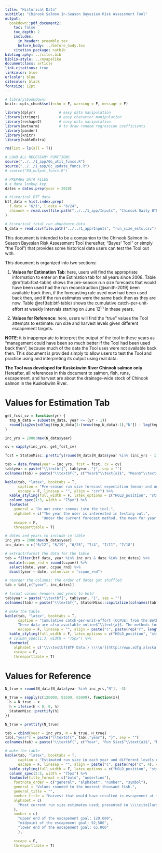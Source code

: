 ```yaml
---
title: "Historical Data"
subtitle: "Chinook Salmon In-Season Bayesian Risk Assessment Tool"
output: 
  bookdown::pdf_document2:
    toc: false
    toc_depth: 2
    includes:
      in_header: preamble.tex
      before_body: ../before_body.tex
    citation_package: natbib
bibliography: ../cites.bib
biblio-style: ../myapalike
documentclass: article
link-citations: true
linkcolor: blue
urlcolor: blue
citecolor: black
fontsize: 12pt
---
```


\pagenumbering{gobble}

```r
# library(bookdown)
knitr::opts_chunk$set(echo = F, warning = F, message = F)
```

```r
library(dplyr)           # easy data manipulation
library(stringr)         # easy character manipulation
library(reshape2)        # easy data manipulation
library(mvtnorm)         # to draw random regression coefficients
library(pander)
library(knitr)
library(kableExtra)

rm(list = ls(all = T))

# LOAD ALL NECESSARY FUNCTIONS 
source("../../1_app/0b_util_funcs.R")
source("../../1_app/0c_update_funcs.R")
# source("0d_output_funcs.R")

# PREPARE DATA FILES
# a date lookup key
dates = dates.prep(year = 2020)

# historical BTF data
btf_data = hist.index.prep(
  f.date = "6/1", l.date = "8/24",
  chinook = read.csv(file.path("../../1_app/Inputs", "Chinook Daily BTF.csv"), stringsAsFactors = F)
)

# historical total run abundance data
N_data = read.csv(file.path("../../1_app/Inputs", "run_size_ests.csv"), stringsAsFactors = F)
```

This document is intended to be a companion to the Chinook Salmon In-Season Bayesian Risk Assessment Tool (hereafter, "Bayes' Tool" or simply "the Tool") that provides some historical data users can test the Tool out with.

This document is organized into two sections:

1.  **Values for Estimation Tab**: here, users will find the appropriate information to enter on the Estimation tab for all years since 2008. Table \@ref(tab:fcst-table) shows the pre-season run size forecasts that would have been used had the run reconstruction [@smith-2019] been available back then, if the forecasting rule used now had been used back then, and if the run estimates were the same back then as they are now. Table \@ref(tab:btf-table) shows the cumulative catch-per-unit-effort at weekly intervals starting on June 12^th^ in these years.

2.  **Values for Reference**: here, users will find the "true" values the Tool attempts to estimate: run size and harvest levels given different escapement targets. 

**NOTE**: it is inappropriate to interpret the output of the tool in these years as "management could have been so much better if the Tool had been used back then", because much of the data the Tool uses were not available back then. This document is provided simply to allow users to test the Tool and practice using and interpreting its output using real data.

**The Tool was developed for Kuskokwim River Chinook salmon only**. Hereafter, all references in this document to salmon, fish, runs, escapement, and harvest are about the drainage-wide stock of Chinook salmon in the Kuskokwim River.

\clearpage
\pagenumbering{arabic}

# Values for Estimation Tab {-}

```r

get_fcst_cv = function(yr) {
  tmp_N_data = subset(N_data, year <= (yr - 1))
  round(sig2cv(sd(log(tmp_N_data[1:(nrow(tmp_N_data)-1),"N"]) - log(tmp_N_data[2:nrow(tmp_N_data),"N"]))),2)
}

inc_yrs = 2008:max(N_data$year)

cv = sapply(inc_yrs, get_fcst_cv)

fcst = StatonMisc::prettify(round(N_data[N_data$year %in% (inc_yrs - 1),"N"], -3))

tab = data.frame(year = inc_yrs, fcst = fcst, cv = cv)
tab$year = paste("\\textbf{", tab$year, "}", sep = "")
colnames(tab) = paste("\\textbf{", c("Year$^\\text{a}$", "Mean$^\\text{b}$", "CV"), "}", sep = "")

kable(tab, "latex", booktabs = T,
      caption = "Pre-season run size forecast expectation (mean) and uncertainty (coefficient of variation; CV). Run size data are from \\cite{larson-2021}.",
      escape = F, linesep = "", align = "crr") %>%
  kable_styling(full_width = F, latex_options = c("HOLD_position", "striped"), stripe_color = "light-grey") %>%
  column_spec(1:3, width = "75px") %>%
  footnote(
    general = "Do not enter commas into the tool.",
    alphabet = c("The year the user is interested in testing out.",
                 "Under the current forecast method, the mean for year $t$ is the value for year $t-1$. Values rounded to the nearest thousand fish."),
    escape = F,
    threeparttable = T)

```

```r

# dates and years to include in table
inc_yrs = 2008:max(N_data$year)
inc_dates = c("6/12", "6/19", "6/26", "7/4", "7/11", "7/18")

# extract/format the data for the table
tab = filter(btf_data, year %in% inc_yrs & date %in% inc_dates) %>%
  mutate(ccpue_rnd = round(ccpue)) %>%
  select(date, year, ccpue_rnd) %>%
  dcast(year ~ date, value.var = "ccpue_rnd")

# reorder the columns: the order of dates got shuffled
tab = tab[,c("year", inc_dates)]

# format column headers and years to bold
tab$year = paste("\\textbf{", tab$year, "}", sep = "")
colnames(tab) = paste("\\textbf{", StatonMisc::capitalize(colnames(tab)), "}", sep = "")

# make the table
kable(tab, "latex", booktabs = T,
      caption = "Cumulative catch-per-unit-effort (CCPUE) from the Bethel Test Fishery. 
      These data are also available online$^\\text{a}$. The methods for the Bethel Test Fishery are described in \\cite{bue-lipka-2016}.",
      escape = F, linesep = "", align = paste("c", paste(rep("r", length(inc_dates)), collapse = ""), sep = "")) %>%
  kable_styling(full_width = F, latex_options = c("HOLD_position", "striped"), stripe_color = "light-grey") %>%
  # column_spec(1:3, width = "75px") %>%
  footnote(
    alphabet = c("\\\\textbf{BTF Data:} \\\\url{http://www.adfg.alaska.gov/index.cfm?adfg=commercialbyareakuskokwim.btf}"),
    escape = F,
    threeparttable = T)

```

\newpage

# Values for Reference {-}

```r
N_true = round(N_data[N_data$year %in% inc_yrs,"N"], -3)

H_true = sapply(c(120000, 92500, 65000), function(x){
  h = N_true - x
  h = ifelse(h < 0, 0, h)
  StatonMisc::prettify(h)
})

N_true = prettify(N_true)

tab = cbind(year = inc_yrs, N = N_true, H_true)
tab[,"year"] = paste("\\textbf{", tab[,"year"], "}", sep = "")
colnames(tab) = paste("\\textbf{", c("Year", "Run Size$^\\text{a}$", "Minimum$^\\text{1}$", "Medium$^\\text{2}$", "Maximum$^\\text{3}$"), "}", sep = "")

# make the table
kable(tab, "latex", booktabs = T,
      caption = "Estimated run size in each year and different levels of harvest that would have resulted in different levels of escapement. For example, the minimum value is the number of fish that could have been harvested to obtain exactly 120,000 escapement. Zero values indicate any level of harvest would have resulted in escapement less than the specific escapement level of interest.",
      escape = F, linesep = "", align = paste("c", paste(rep("c", 4), collapse = ""), sep = "")) %>%
  kable_styling(full_width = F, latex_options = c("HOLD_position", "striped"), stripe_color = "light-grey") %>%
  column_spec(2:5, width = "75px") %>%
  footnote(title_format = c("bold", "underline"),
    footnote_order = c("general", "alphabet", "number", "symbol"),
    general = "Values rounded to the nearest thousand fish.",
    general_title = "",
    number_title = "Harvest that would have resulted in escapement at the:",
    alphabet = c(
      "Most current run size estimates used; presented in \\\\cite{larson-2021}"
    ),
    number = c(
      "upper end of the escapement goal: 120,000",
      "midpoint of the escapement goal: 92,500",
      "lower end of the escapement goal: 65,000"
      ),
    
    escape = F,
    threeparttable = T)

```

\newpage
